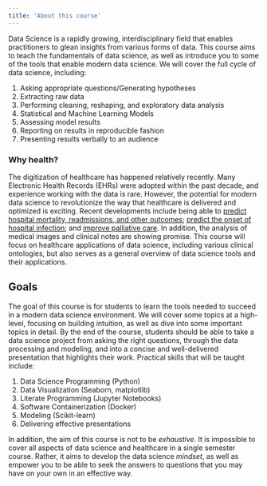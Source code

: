 ```yaml
---
title: 'About this course'
---
```

Data Science is a rapidly growing, interdisciplinary field that enables practitioners to glean insights from various forms of data. This course aims to teach the fundamentals of data science, as well as introduce you to some of the tools that enable modern data science. We will cover the full cycle of data science, including:

1.	Asking appropriate questions/Generating hypotheses
2.	Extracting raw data
3.	Performing cleaning, reshaping, and exploratory data analysis
4.	Statistical and Machine Learning Models
5.	Assessing model results
6.	Reporting on results in reproducible fashion
7.	Presenting results verbally to an audience

### Why health?

The digitization of healthcare has happened relatively recently. Many Electronic Health Records (EHRs) were adopted within the past decade, and experience working with the data is rare. However, the potential for modern data science to revolutionize the way that healthcare is delivered and optimized is exciting. Recent developments include being able to [predict hospital mortality, readmissions, and other outcomes](https://arxiv.org/ftp/arxiv/papers/1801/1801.07860.pdf); [predict the onset of hospital infection](https://arxiv.org/pdf/1706.04152.pdf); and [improve palliative care](https://ai.stanford.edu/~avati/bibm17.pdf). In addition, the analysis of medical images and clinical notes are showing promise. This course will focus on healthcare applications of data science, including various clinical ontologies, but also serves as a general overview of data science tools and their applications.

## Goals
The goal of this course is for students to learn the tools needed to succeed in a modern data science environment. We will cover some topics at a high-level, focusing on building intuition, as well as dive into some important topics in detail. By the end of the course, students should be able to take a data science project from asking the right questions, through the data processing and modeling, and into a concise and well-delivered presentation that highlights their work. Practical skills that will be taught include:

1.	Data Science Programming (Python)
2.	Data Visualization (Seaborn, matplotlib)
3.	Literate Programming (Jupyter Notebooks)
4.	Software Containerization (Docker)
5.	Modeling (Scikit-learn)
6.	Delivering effective presentations  

In addition, the aim of this course is not to be _exhaustive_. It is impossible to cover all aspects of data science and healthcare in a single semester course. Rather, it aims to develop the data science _mindset_, as well as empower you to be able to seek the answers to questions that you may have on your own in an effective way.

